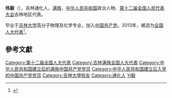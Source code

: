 '''佟毅'''（{{bd|1963年||}}），吉林通化人，[[满族|满族]]，[[中华人民共和国|中华人民共和国]]政治人物、[[第十二届全国人民代表大会|第十二届全国人民代表大会]]吉林地区代表。

毕业于[[吉林大学|吉林大学]]高分子物理及化学专业，加入[[中国共产党|中国共产党]]。2013年，被选为[[全国人大代表|全国人大代表]]<ref>{{cite news|title=全国人大代表信息-佟毅|url=http://210.82.31.1:8084/delegate/viewDelegate.action?dbid=120496|accessdate=2013-03-28|newspaper=全国人大网|archive-url=https://web.archive.org/web/20160305235014/http://www.npc.gov.cn/delegate/viewDelegate.action?dbid=120496|archive-date=2016-03-05|dead-url=yes}}</ref>。

==參考文獻==
{{reflist}}
{{中华人民共和国政治人物小作品}}
{{DEFAULTSORT:Tong佟}}
[[Category:第十二届全国人大代表|Category:第十二届全国人大代表]]
[[Category:吉林满族全国人大代表|Category:吉林满族全国人大代表]]
[[Category:中华人民共和国建立后的满族中国共产党党员|Category:中华人民共和国建立后的满族中国共产党党员]]
[[Category:中华人民共和国建立后入党的中国共产党党员|Category:中华人民共和国建立后入党的中国共产党党员]]
[[Category:吉林大學校友|Category:吉林大學校友]]
[[Category:通化人|Category:通化人]]
[[Category:佟姓|Yi毅]]